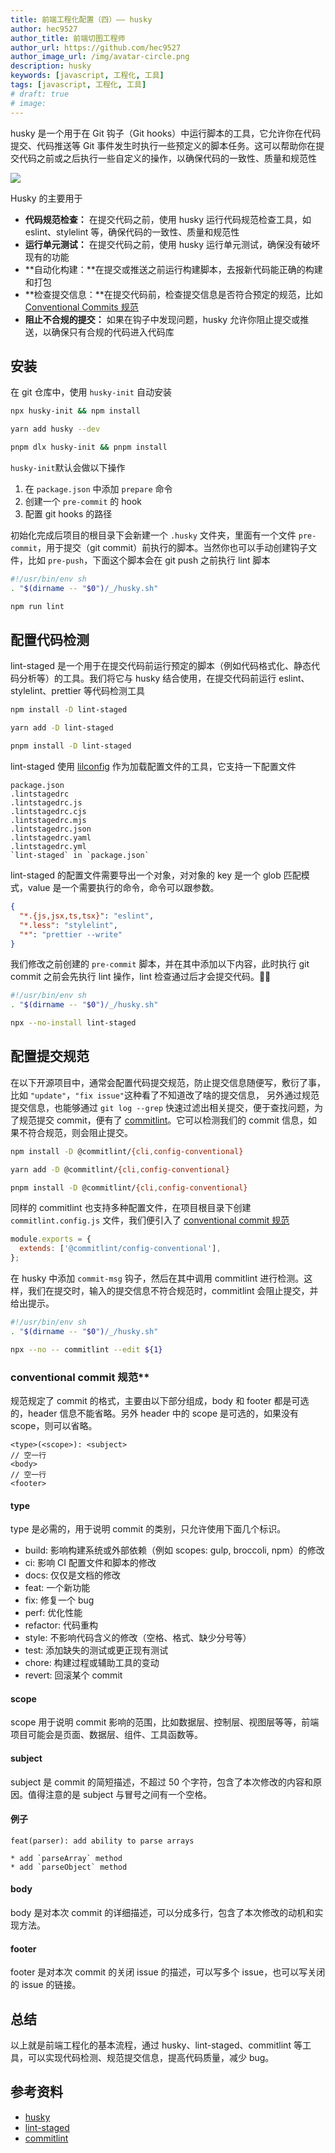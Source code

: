 ```yaml
---
title: 前端工程化配置（四）—— husky
author: hec9527
author_title: 前端切图工程师
author_url: https://github.com/hec9527
author_image_url: /img/avatar-circle.png
description: husky
keywords: [javascript, 工程化, 工具]
tags: [javascript, 工程化, 工具]
# draft: true
# image:
---
```


husky 是一个用于在 Git 钩子（Git hooks）中运行脚本的工具，它允许你在代码提交、代码推送等 Git 事件发生时执行一些预定义的脚本任务。这可以帮助你在提交代码之前或之后执行一些自定义的操作，以确保代码的一致性、质量和规范性

![](img/2023-10-15-前端工程化_husky/husky.jpg)

<!-- truncate -->


Husky 的主要用于

- **代码规范检查：** 在提交代码之前，使用 husky 运行代码规范检查工具，如 eslint、stylelint 等，确保代码的一致性、质量和规范性
- **运行单元测试：** 在提交代码之前，使用 husky 运行单元测试，确保没有破坏现有的功能
- **自动化构建：**在提交或推送之前运行构建脚本，去报新代码能正确的构建和打包
- **检查提交信息：**在提交代码前，检查提交信息是否符合预定的规范，比如 [Conventional Commits 规范](https://www.conventionalcommits.org/en/v1.0.0/)
- **阻止不合规的提交：** 如果在钩子中发现问题，husky 允许你阻止提交或推送，以确保只有合规的代码进入代码库

## 安装

在 git 仓库中，使用 `husky-init` 自动安装

<Tabs>
<TabItem value="npm" label="npm" default>

```bash
npx husky-init && npm install
```

</TabItem>
<TabItem value="yarn" label="yarn">

```bash
yarn add husky --dev
```

</TabItem>
<TabItem value="pnpm" label="pnpm">

```bash
pnpm dlx husky-init && pnpm install
```

</TabItem>

</Tabs>

`husky-init`默认会做以下操作

1. 在 `package.json` 中添加 `prepare` 命令
2. 创建一个 `pre-commit` 的 hook
3. 配置 git hooks 的路径

初始化完成后项目的根目录下会新建一个 `.husky` 文件夹，里面有一个文件 `pre-commit`，用于提交（git commit）前执行的脚本。当然你也可以手动创建钩子文件，比如 `pre-push`，下面这个脚本会在 git push 之前执行 lint 脚本

```bash
#!/usr/bin/env sh
. "$(dirname -- "$0")/_/husky.sh"

npm run lint
```

## 配置代码检测

lint-staged 是一个用于在提交代码前运行预定的脚本（例如代码格式化、静态代码分析等）的工具。我们将它与 husky 结合使用，在提交代码前运行 eslint、stylelint、prettier 等代码检测工具

<Tabs>
<TabItem value="npm" label="npm" default>

```bash
npm install -D lint-staged
```

</TabItem>
<TabItem value="yarn" label="yarn">

```bash
yarn add -D lint-staged
```

</TabItem>
<TabItem value="pnpm" label="pnpm">

```bash
pnpm install -D lint-staged
```

</TabItem>

</Tabs>

lint-staged 使用 [lilconfig](https://github.com/antonk52/lilconfig) 作为加载配置文件的工具，它支持一下配置文件

```text
package.json
.lintstagedrc
.lintstagedrc.js
.lintstagedrc.cjs
.lintstagedrc.mjs
.lintstagedrc.json
.lintstagedrc.yaml
.lintstagedrc.yml
`lint-staged` in `package.json`
```

lint-staged 的配置文件需要导出一个对象，对对象的 key 是一个 glob 匹配模式，value 是一个需要执行的命令，命令可以跟参数。

```json title=".lintstagedrc"
{
  "*.{js,jsx,ts,tsx}": "eslint",
  "*.less": "stylelint",
  "*": "prettier --write"
}
```

我们修改之前创建的 `pre-commit` 脚本，并在其中添加以下内容，此时执行 git commit 之前会先执行 lint 操作，lint 检查通过后才会提交代码。🚫💩

```bash title=".husky/pre-commit"
#!/usr/bin/env sh
. "$(dirname -- "$0")/_/husky.sh"

npx --no-install lint-staged
```

## 配置提交规范

在以下开源项目中，通常会配置代码提交规范，防止提交信息随便写，敷衍了事，比如 `"update"`，`"fix issue"`这种看了不知道改了啥的提交信息，
另外通过规范提交信息，也能够通过 `git log --grep` 快速过滤出相关提交，便于查找问题，为了规范提交 commit，便有了
[commitlint](https://commitlint.js.org/#/)。它可以检测我们的 commit 信息，如果不符合规范，则会阻止提交。

<Tabs>
<TabItem value="npm" label="npm" default>

```bash
npm install -D @commitlint/{cli,config-conventional}
```

</TabItem>
<TabItem value="yarn" label="yarn">

```bash
yarn add -D @commitlint/{cli,config-conventional}
```

</TabItem>

<TabItem value="pnpm" label="pnpm">

```bash
pnpm install -D @commitlint/{cli,config-conventional}
```

</TabItem>

</Tabs>

同样的 commitlint 也支持多种配置文件，在项目根目录下创建 `commitlint.config.js` 文件，我们便引入了 [conventional commit 规范](https://www.conventionalcommits.org/en/v1.0.0/)

```js title=".commitlintrc"
module.exports = {
  extends: ['@commitlint/config-conventional'],
};
```

在 husky 中添加 `commit-msg` 钩子，然后在其中调用 commitlint 进行检测。这样，我们在提交时，输入的提交信息不符合规范时，commitlint 会阻止提交，并给出提示。

```bash title=".husky/commit-msg"
#!/usr/bin/env sh
. "$(dirname -- "$0")/_/husky.sh"

npx --no -- commitlint --edit ${1}
```

### conventional commit 规范\*\*

规范规定了 commit 的格式，主要由以下部分组成，body 和 footer 都是可选的，header 信息不能省略。另外 header 中的 scope 是可选的，如果没有 scope，则可以省略。

```text
<type>(<scope>): <subject>
// 空一行
<body>
// 空一行
<footer>
```

#### type

type 是必需的，用于说明 commit 的类别，只允许使用下面几个标识。

- build: 影响构建系统或外部依赖（例如 scopes: gulp, broccoli, npm）的修改
- ci: 影响 CI 配置文件和脚本的修改
- docs: 仅仅是文档的修改
- feat: 一个新功能
- fix: 修复一个 bug
- perf: 优化性能
- refactor: 代码重构
- style: 不影响代码含义的修改（空格、格式、缺少分号等）
- test: 添加缺失的测试或更正现有测试
- chore: 构建过程或辅助工具的变动
- revert: 回滚某个 commit

#### scope

scope 用于说明 commit 影响的范围，比如数据层、控制层、视图层等等，前端项目可能会是页面、数据层、组件、工具函数等。

#### subject

subject 是 commit 的简短描述，不超过 50 个字符，包含了本次修改的内容和原因。值得注意的是 subject 与冒号之间有一个空格。

#### 例子

```text
feat(parser): add ability to parse arrays

* add `parseArray` method
* add `parseObject` method
```

#### body

body 是对本次 commit 的详细描述，可以分成多行，包含了本次修改的动机和实现方法。

#### footer

footer 是对本次 commit 的关闭 issue 的描述，可以写多个 issue，也可以写关闭的 issue 的链接。

## 总结

以上就是前端工程化的基本流程，通过 husky、lint-staged、commitlint 等工具，可以实现代码检测、规范提交信息，提高代码质量，减少 bug。

## 参考资料

- [husky](https://github.com/typicode/husky)
- [lint-staged](https://www.npmjs.com/package/lint-staged)
- [commitlint](https://commitlint.js.org/#/)
